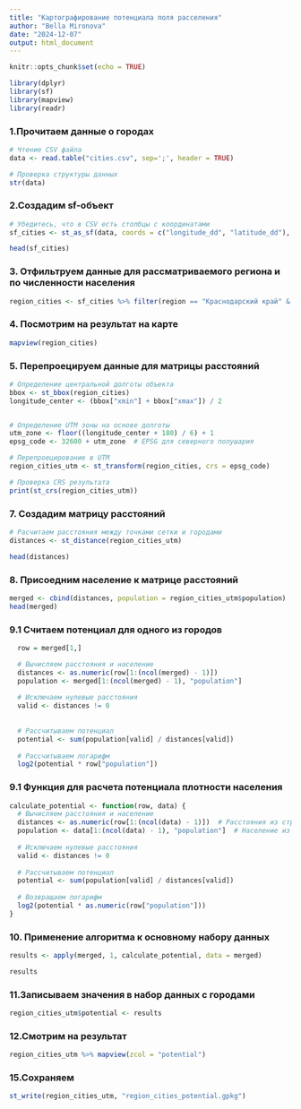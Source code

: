 ```yaml
---
title: "Картографирование потенциала поля расселения"
author: "Bella Mironova"
date: "2024-12-07"
output: html_document
---
```


```r
knitr::opts_chunk$set(echo = TRUE)
```


```r
library(dplyr)
library(sf)
library(mapview)
library(readr)

```

### 1.Прочитаем данные о городах

```r
# Чтение CSV файла
data <- read.table("cities.csv", sep=';', header = TRUE)

# Проверка структуры данных
str(data)

```

### 2.Создадим sf-объект

```r
# Убедитесь, что в CSV есть столбцы с координатами
sf_cities <- st_as_sf(data, coords = c("longitude_dd", "latitude_dd"), crs = 4326)

head(sf_cities)

```

### 3. Отфильтруем данные для рассматриваемого региона и по численности населения

```r

region_cities <- sf_cities %>% filter(region == "Краснодарский край" & population > 5000)

```

### 4. Посмотрим на результат на карте

```r

mapview(region_cities)

```

### 5. Перепроецируем данные для матрицы расстояний

```r

# Определение центральной долготы объекта
bbox <- st_bbox(region_cities)
longitude_center <- (bbox["xmin"] + bbox["xmax"]) / 2


# Определение UTM зоны на основе долготы
utm_zone <- floor((longitude_center + 180) / 6) + 1
epsg_code <- 32600 + utm_zone  # EPSG для северного полушария

# Перепроецирование в UTM
region_cities_utm <- st_transform(region_cities, crs = epsg_code)

# Проверка CRS результата
print(st_crs(region_cities_utm))

```


### 7. Создадим матрицу расстояний

```r

# Расчитаем расстояния между точками сетки и городами
distances <- st_distance(region_cities_utm)

head(distances)

```

### 8. Присоедним население к матрице расстояний
```r
merged <- cbind(distances, population = region_cities_utm$population)
head(merged)

```

### 9.1 Считаем потенциал для одного из городов

```r

  row = merged[1,]

  # Вычисляем расстояния и население
  distances <- as.numeric(row[1:(ncol(merged) - 1)])
  population <- merged[1:(ncol(merged) - 1), "population"]
  
  # Исключаем нулевые расстояния
  valid <- distances != 0
  
  
  # Рассчитываем потенциал
  potential <- sum(population[valid] / distances[valid])
  
  # Рассчитываем логарифм
  log2(potential * row["population"])


```

### 9.1 Функция для расчета потенциала плотности населения
```r

calculate_potential <- function(row, data) {
  # Вычисляем расстояния и население
  distances <- as.numeric(row[1:(ncol(data) - 1)])  # Расстояния из строки
  population <- data[1:(ncol(data) - 1), "population"]  # Население из всех строк
  
  # Исключаем нулевые расстояния
  valid <- distances != 0
  
  # Рассчитываем потенциал
  potential <- sum(population[valid] / distances[valid])
  
  # Возвращаем логарифм
  log2(potential * as.numeric(row["population"]))
}


```

### 10. Применение алгоритма к основному набору данных

```r

results <- apply(merged, 1, calculate_potential, data = merged)

results

```

### 11.Записываем значения в набор данных с городами
```r

region_cities_utm$potential <- results

```

### 12.Смотрим на результат
```r

region_cities_utm %>% mapview(zcol = "potential")

```

### 15.Сохраняем 

```r

st_write(region_cities_utm, "region_cities_potential.gpkg")

```
